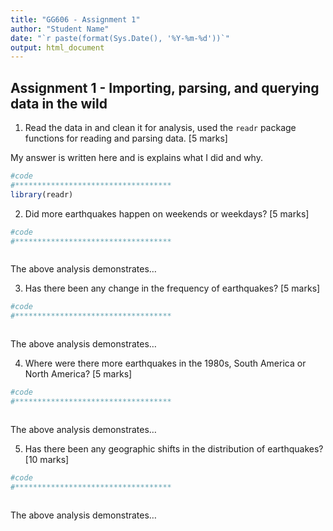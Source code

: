 ```yaml
---
title: "GG606 - Assignment 1"
author: "Student Name"
date: "`r paste(format(Sys.Date(), '%Y-%m-%d'))`"
output: html_document
---
```



## Assignment 1 - Importing, parsing, and querying data in the wild

1. Read the data in and clean it for analysis, used the `readr` package functions for reading and parsing data. \[5 marks\]

My answer is written here and is explains what I did and why.

```r
#code 
#***********************************
library(readr)


```

2. Did more earthquakes happen on weekends or weekdays? \[5 marks\]
```r
#code 
#***********************************



```
The above analysis demonstrates...


3. Has there been any change in the frequency of earthquakes? \[5 marks\]
```r
#code 
#***********************************



```
The above analysis demonstrates...


4. Where were there more earthquakes in the 1980s, South America or North America? \[5 marks\]
```r
#code 
#***********************************



```
The above analysis demonstrates...


5. Has there been any geographic shifts in the distribution of earthquakes? \[10 marks\]
```r
#code 
#***********************************



```
The above analysis demonstrates...


